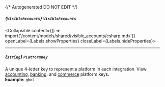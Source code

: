 {/* Autogenerated DO NOT EDIT  */}

##### *{`VisibleAccounts`}* `VisibleAccounts`
<Collapsible content={() => import('/content/models/shared/visible_accounts/csharp.mdx')} openLabel={Labels.showProperties} closeLabel={Labels.hideProperties}>
</Collapsible>

---
##### *{`string`}* `PlatformKey`
A unique 4\-letter key to represent a platform in each integration. View [accounting](https://docs.codat.io/integrations/accounting/overview\#platform\-keys), [banking](https://docs.codat.io/integrations/banking/overview\#platform\-keys), and [commerce](https://docs.codat.io/integrations/commerce/overview\#platform\-keys) platform keys.
<br/>
**Example:** `gbol`


